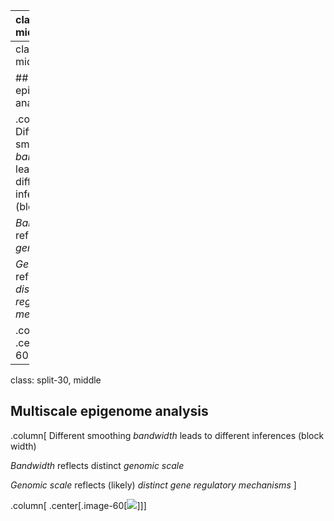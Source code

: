 
---
class: split-30, middle

## Multi-scale epigenome analysis

.column[
Different smoothing _bandwidth_ leads to different inferences (block width)

_Bandwidth_ reflects distinct _genomic scale_

_Genomic scale_ reflects (likely) distinct _gene regulatory mechanisms_
]

.column[
.center[.image-50[![](img/multiscale_toy.png)]]
]

---
class: split-30, middle

## Multiscale epigenome analysis


.column[
Different smoothing _bandwidth_ leads to different inferences (block width)

_Bandwidth_ reflects distinct _genomic scale_

_Genomic scale_ reflects (likely) _distinct gene regulatory mechanisms_
]

.column[
.center[.image-60[![](img/multiscale_grn.png)]]
]

---
class: split-30, middle

## Multiscale epigenome analysis


.column[
Different smoothing _bandwidth_ leads to different inferences (block width)

_Bandwidth_ reflects distinct _genomic scale_

_Genomic scale_ reflects (likely) _distinct gene regulatory mechanisms_
]

.column[
.center[.image-60[![](img/composite_grn.png)]]
]